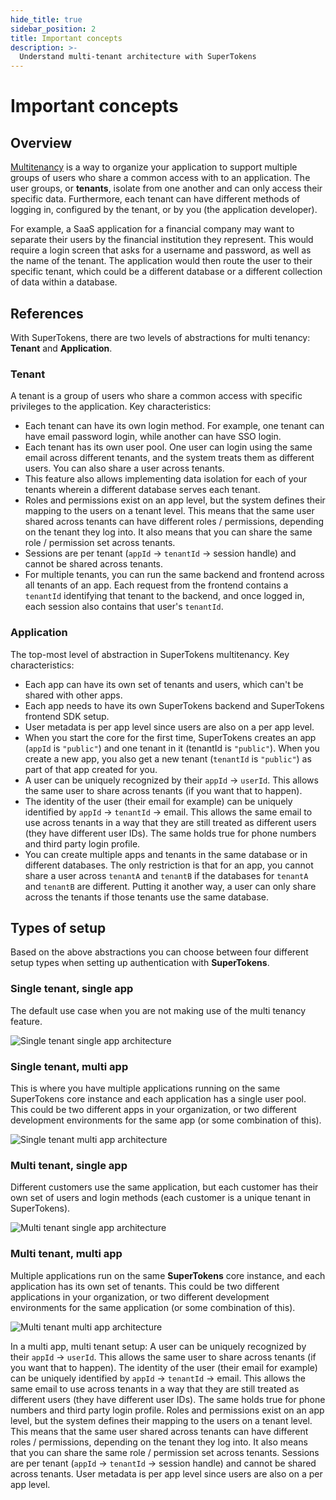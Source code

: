 ```yaml
---
hide_title: true
sidebar_position: 2
title: Important concepts
description: >-
  Understand multi-tenant architecture with SuperTokens
---
```


# Important concepts

## Overview

[Multitenancy](https://supertokens.com/features/multi-tenancy) is a way to organize your application to support multiple groups of users who share a common access with to an application.
The user groups, or **tenants**, isolate from one another and can only access their specific data.
Furthermore, each tenant can have different methods of logging in, configured by the tenant, or by you (the application developer).

For example, a SaaS application for a financial company may want to separate their users by the financial institution they represent.
This would require a login screen that asks for a username and password, as well as the name of the tenant.
The application would then route the user to their specific tenant, which could be a different database or a different collection of data within a database.


## References

With SuperTokens, there are two levels of abstractions for multi tenancy: **Tenant** and **Application**.

### Tenant

A tenant is a group of users who share a common access with specific privileges to the application. Key characteristics:

-   Each tenant can have its own login method.
For example, one tenant can have email password login, while another can have SSO login.
-   Each tenant has its own user pool.
One user can login using the same email across different tenants, and the system treats them as different users.
You can also share a user across tenants.
-   This feature also allows implementing data isolation for each of your tenants wherein a different database serves each tenant.
-   Roles and permissions exist on an app level, but the system defines their mapping to the users on a tenant level.
This means that the same user shared across tenants can have different roles / permissions, depending on the tenant they log into.
It also means that you can share the same role / permission set across tenants.
-   Sessions are per tenant (`appId` -> `tenantId` -> session handle) and cannot be shared across tenants.
-   For multiple tenants, you can run the same backend and frontend across all tenants of an app.
Each request from the frontend contains a `tenantId` identifying that tenant to the backend, and once logged in, each session also contains that user's `tenantId`.

### Application

The top-most level of abstraction in SuperTokens multitenancy. Key characteristics:

-   Each app can have its own set of tenants and users, which can't be shared with other apps.
-   Each app needs to have its own SuperTokens backend and SuperTokens frontend SDK setup.
-   User metadata is per app level since users are also on a per app level.
-   When you start the core for the first time, SuperTokens creates an app (`appId` is `"public"`) and one tenant in it (tenantId is `"public"`).
When you create a new app, you also get a new tenant (`tenantId` is `"public"`) as part of that app created for you.
-   A user can be uniquely recognized by their `appId` -> `userId`.
This allows the same user to share across tenants (if you want that to happen).
-   The identity of the user (their email for example) can be uniquely identified by `appId` -> `tenantId` -> email.
This allows the same email to use across tenants in a way that they are still treated as different users (they have different user IDs).
The same holds true for phone numbers and third party login profile.
-   You can create multiple apps and tenants in the same database or in different databases.
The only restriction is that for an app, you cannot share a user across `tenantA` and `tenantB` if the databases for `tenantA` and `tenantB` are different.
Putting it another way, a user can only share across the tenants if those tenants use the same database.

## Types of setup

Based on the above abstractions you can choose between four different setup types when setting up authentication with **SuperTokens**.

### Single tenant, single app

The default use case when you are not making use of the multi tenancy feature.

![Single tenant single app architecture](/img/single-tenant-single-app-diagram.svg)

### Single tenant, multi app

This is where you have multiple applications running on the same SuperTokens core instance and each application has a single user pool.
This could be two different apps in your organization, or two different development environments for the same app (or some combination of this).

![Single tenant multi app architecture](/img/single-tenant-multi-app-diagram.svg)

### Multi tenant, single app

Different customers use the same application, but each customer has their own set of users and login methods (each customer is a unique tenant in SuperTokens).

![Multi tenant single app architecture](/img/multi-tenant-single-app-diagram.svg)

### Multi tenant, multi app

Multiple applications run on the same **SuperTokens** core instance, and each application has its own set of tenants.
This could be two different applications in your organization, or two different development environments for the same application (or some combination of this).

![Multi tenant multi app architecture](/img/multi-tenant-multi-app-diagram.svg)

In a multi app, multi tenant setup: A user can be uniquely recognized by their `appId` -> `userId`.
This allows the same user to share across tenants (if you want that to happen).
The identity of the user (their email for example) can be uniquely identified by `appId` -> `tenantId` -> email.
This allows the same email to use across tenants in a way that they are still treated as different users (they have different user IDs).
The same holds true for phone numbers and third party login profile.
Roles and permissions exist on an app level, but the system defines their mapping to the users on a tenant level.
This means that the same user shared across tenants can have different roles / permissions, depending on the tenant they log into.
It also means that you can share the same role / permission set across tenants.
Sessions are per tenant (`appId` -> `tenantId` -> session handle) and cannot be shared across tenants.
User metadata is per app level since users are also on a per app level.
